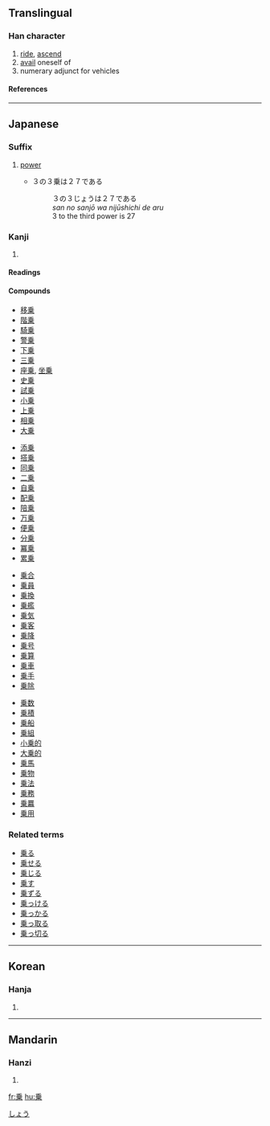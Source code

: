 {{see|乘}}<!-- may be replaced by zh-forms -->
==Translingual==

===Han character===
{{Han char|rn=4|rad=丿|as=08|sn=9|four=|canj=竹木廿 (HDT)}}

# [[ride]], [[ascend]]
# [[avail]] oneself of
# numerary adjunct for vehicles

====References====
{{Han ref|kx=0083.081|dkj=00153|dj=0166.300|hdz=10039.080|uh=4E57|ud=20055}}

----

==Japanese==

===Suffix===
{{ja-pos|k|suffix|hira=じょう|rom=jō}}

# {{math|lang=ja}} [[power]]
#* ３の３乗は２７である
#*: ３の３じょうは２７である
#*: ''san no sanjō wa nijūshichi de aru''
#*: 3 to the third power is 27

===Kanji===
{{ja-kanji|grade=3|rs=丿08}}

# {{defn|Japanese}}

====Readings====
{{ja-readings|on=[[じょう]] (''jō''), [[しょう]] (''shō'')|kun=[[のる]] ([[乗る]], ''noru''), [[のり]] ([[乗り]], ''nori''), [[のせる]] ([[乗せる]], ''noseru'')|nanori=[[のり]] (''nori'')}}

====Compounds====
{{top4}}
*[[移乗]]
*[[階乗]]
*[[騎乗]]
*[[警乗]]
*[[下乗]]
*[[三乗]]
*[[座乗]], [[坐乗]]
*[[史乗]]
*[[試乗]]
*[[小乗]]
*[[上乗]]
*[[相乗]]
*[[大乗]]
{{mid4}}
*[[添乗]]
*[[搭乗]]
*[[同乗]]
*[[二乗]]
*[[自乗]]
*[[配乗]]
*[[陪乗]]
*[[万乗]]
*[[便乗]]
*[[分乗]]
*[[冪乗]]
*[[累乗]]
{{mid4}}
*[[乗合]]
*[[乗員]]
*[[乗換]]
*[[乗艦]]
*[[乗気]]
*[[乗客]]
*[[乗降]]
*[[乗号]]
*[[乗算]]
*[[乗車]]
*[[乗手]]
*[[乗除]]
{{mid4}}
*[[乗数]]
*[[乗積]]
*[[乗船]]
*[[乗組]]
*[[小乗的]]
*[[大乗的]]
*[[乗馬]]
*[[乗物]]
*[[乗法]]
*[[乗務]]
*[[乗羃]]
*[[乗用]]
{{bottom}}

===Related terms===
* [[乗る]]
* [[乗せる]]
* [[乗じる]]
* [[乗す]]
* [[乗ずる]]
* [[乗っける]]
* [[乗っかる]]
* [[乗っ取る]]
* [[乗っ切る]]

[[Category:ja:Mathematics|しょう]]

----

==Korean==

===Hanja===
{{ko-hanja|hangeul=승|rv=seung|mr=sŭng}}

# {{defn|Korean}}

----

==Mandarin==

===Hanzi===
{{cmn-hanzi|pin=[[chéng]] ([[cheng2]])|wg=[[ch'eng2|ch'eng<sup>2</sup>]]}}

# {{defn|Mandarin}}

[[fr:乗]]
[[hu:乗]]